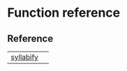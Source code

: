 # Function reference {.doc .doc-index}

## Reference

| | |
| --- | --- |
| [syllabify](syllabify.qmd#fave_syllabify.syllabify) |  |